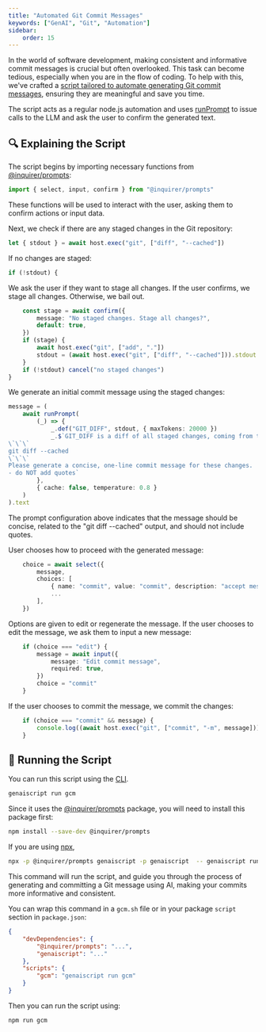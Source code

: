 ```yaml
---
title: "Automated Git Commit Messages"
keywords: ["GenAI", "Git", "Automation"]
sidebar:
    order: 15
---
```


In the world of software development, making consistent and informative commit messages is crucial but often overlooked. 
This task can become tedious, especially when you are in the flow of coding. 
To help with this, we've crafted a [script tailored to automate generating Git commit messages](](https://github.com/microsoft/genaiscript/blob/main/genaisrc/gcm.genai.mts)), 
ensuring they are meaningful and save you time.

The script acts as a regular node.js automation and uses [runPrompt](/genaiscript/reference/scripts/inner-prompts)
to issue calls to the LLM and ask the user to confirm the generated text.

## 🔍 **Explaining the Script**

The script begins by importing necessary functions from [@inquirer/prompts](https://www.npmjs.com/package/@inquirer/prompts):

```ts
import { select, input, confirm } from "@inquirer/prompts"
```

These functions will be used to interact with the user, asking them to confirm actions or input data.

Next, we check if there are any staged changes in the Git repository:

```ts
let { stdout } = await host.exec("git", ["diff", "--cached"])
```

If no changes are staged:

```ts
if (!stdout) {
```

We ask the user if they want to stage all changes. If the user confirms, we stage all changes. Otherwise, we bail out.

```ts
    const stage = await confirm({
        message: "No staged changes. Stage all changes?",
        default: true,
    })
    if (stage) {
        await host.exec("git", ["add", "."])
        stdout = (await host.exec("git", ["diff", "--cached"])).stdout
    }
    if (!stdout) cancel("no staged changes")
}
```

We generate an initial commit message using the staged changes:

```ts
message = (
    await runPrompt(
        (_) => {
            _.def("GIT_DIFF", stdout, { maxTokens: 20000 })
            _.$`GIT_DIFF is a diff of all staged changes, coming from the command:
\`\`\`
git diff --cached
\`\`\`
Please generate a concise, one-line commit message for these changes.
- do NOT add quotes`
        },
        { cache: false, temperature: 0.8 }
    )
).text
```

The prompt configuration above indicates that the message should be concise, 
related to the "git diff --cached" output, and should not include quotes.

User chooses how to proceed with the generated message:

```ts
    choice = await select({
        message,
        choices: [
            { name: "commit", value: "commit", description: "accept message and commit" },
            ...
        ],
    })
```

Options are given to edit or regenerate the message. If the user chooses to edit the message, we ask them to input a new message:

```ts
    if (choice === "edit") {
        message = await input({
            message: "Edit commit message",
            required: true,
        })
        choice = "commit"
    }
```

If the user chooses to commit the message, we commit the changes:

```ts
    if (choice === "commit" && message) {
        console.log((await host.exec("git", ["commit", "-m", message])).stdout)
    }
```

## 🚀 **Running the Script**

You can run this script using the [CLI](/genaiscript/reference/cli).

```bash
genaiscript run gcm
```

Since it uses the [@inquirer/prompts](https://www.npmjs.com/package/@inquirer/prompts) package, you will need to install this package first:

```bash
npm install --save-dev @inquirer/prompts
```

If you are using [npx](https://docs.npmjs.com/cli/v10/commands/npx),

```bash
npx -p @inquirer/prompts genaiscript -p genaiscript  -- genaiscript run gcm
```

This command will run the script, and guide you through the process of generating and committing a Git message using AI, making your commits more informative and consistent.

You can wrap this command in a `gcm.sh` file or in your package `script` section in `package.json`:

```json '"gcm": "genaiscript run gcm"'
{
    "devDependencies": {
        "@inquirer/prompts": "...",
        "genaiscript": "..."
    },
    "scripts": {
        "gcm": "genaiscript run gcm"
    }
}
```

Then you can run the script using:

```bash
npm run gcm
```